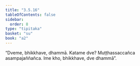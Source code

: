 ```yaml
---
title: "3.5.16"
tableOfContents: false
sidebar:
  order: 8
type: "tipitaka"
basket: "su"
book: "a2"
---
```



<DynamicBreadcrumb />

<Division number="179" book="a2">

<Paragraph number="272" book="a2">
“Dveme, bhikkhave, dhammā. Katame dve? Muṭṭhassaccañca asampajaññañca. Ime kho, bhikkhave, dve dhammā”.
</Paragraph>
</Division>